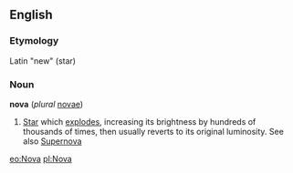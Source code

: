 ==English==
===Etymology===
Latin "new" (star)

===Noun===
'''nova''' (''plural'' [[novae]])

# [[Star]] which [[explode]]s, increasing its brightness by hundreds of thousands of times, then usually reverts to its original luminosity. See also [[Supernova]]

[[eo:Nova]]
[[pl:Nova]]